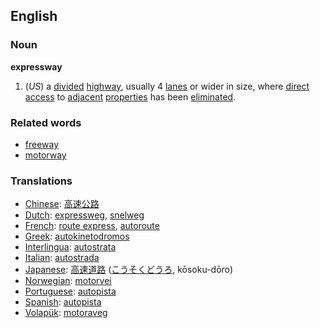 ==English==
===Noun===
'''expressway'''
#(''US'') a [[divide]]d [[highway]], usually 4 [[lane]]s or wider in size, where [[direct]] [[access]] to [[adjacent]] [[properties]] has been [[eliminated]].
{{wikipedia}}
===Related words===
*[[freeway]]
*[[motorway]]

=== Translations ===
*[[Chinese]]: [[高速公路]]
*[[Dutch]]: [[expressweg]], [[snelweg]]
*[[French]]: [[route express]], [[autoroute]]
*[[Greek]]: [[autokinetodromos]]
*[[Interlingua]]: [[autostrata]]
*[[Italian]]: [[autostrada]]
*[[Japanese]]: [[高速道路]] ([[こうそくどうろ]], kōsoku-dōro)
*[[Norwegian]]: [[motorvei]]
*[[Portuguese]]: [[autopista]]
*[[Spanish]]: [[autopista]]
*[[Volapük]]: [[motoraveg]]